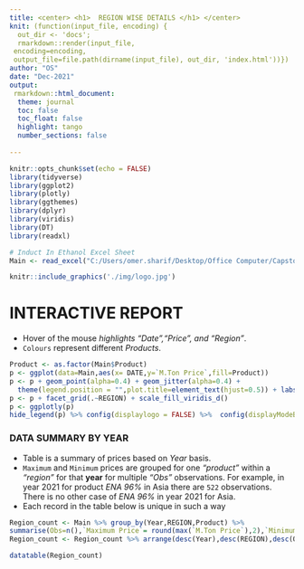 ```yaml
---
title: <center> <h1>  REGION WISE DETAILS </h1> </center>
knit: (function(input_file, encoding) {
  out_dir <- 'docs';
  rmarkdown::render(input_file,
 encoding=encoding,
 output_file=file.path(dirname(input_file), out_dir, 'index.html'))})
author: "OS"
date: "Dec-2021"
output: 
 rmarkdown::html_document:
  theme: journal
  toc: false
  toc_float: false
  highlight: tango
  number_sections: false
    
---
```


```r
knitr::opts_chunk$set(echo = FALSE)
library(tidyverse)
library(ggplot2)
library(plotly)
library(ggthemes)
library(dplyr)
library(viridis)
library(DT)
library(readxl)

# Induct In Ethanol Excel Sheet
Main <- read_excel("C:/Users/omer.sharif/Desktop/Office Computer/Capstone/R Codes/Ethanol Dashboard/Oct 2021/Main.xlsm")

```


```r

knitr::include_graphics('./img/logo.jpg')

```

# INTERACTIVE REPORT

* Hover of the mouse _highlights "Date","Price", and "Region"_. 
* `Colours` represent different _Products_.

```r

Product <- as.factor(Main$Product)
p <- ggplot(data=Main,aes(x= DATE,y=`M.Ton Price`,fill=Product))
p <- p + geom_point(alpha=0.4) + geom_jitter(alpha=0.4) + 
  theme(legend.position = "",plot.title=element_text(hjust=0.5)) + labs(title="REGION WISE ETHANOL PRICES PER METRIC TON - YEAR 2017 TO 2021",x="",y="") 
p <- p + facet_grid(.~REGION) + scale_fill_viridis_d()
p <- ggplotly(p)
hide_legend(p) %>% config(displaylogo = FALSE) %>%  config(displayModeBar = FALSE) 

```

### DATA SUMMARY BY YEAR

* Table is a summary of prices based on _Year_ basis.
* `Maximum` and `Minimum` prices are grouped for one _"product"_ within a _"region"_ for that **year** for multiple _"Obs"_ observations. For example, in year 2021 for product _ENA 96%_ in Asia there are `522` observations. There is no other case of _ENA 96%_ in year 2021 for Asia.
* Each record in the table below is unique in such a way


```r
Region_count <- Main %>% group_by(Year,REGION,Product) %>%
summarise(Obs=n(),`Maximum Price`= round(max(`M.Ton Price`),2),`Minimum Price`=round(min(`M.Ton Price`),2))
Region_count <- Region_count %>% arrange(desc(Year),desc(REGION),desc(Obs))

datatable(Region_count)

```


